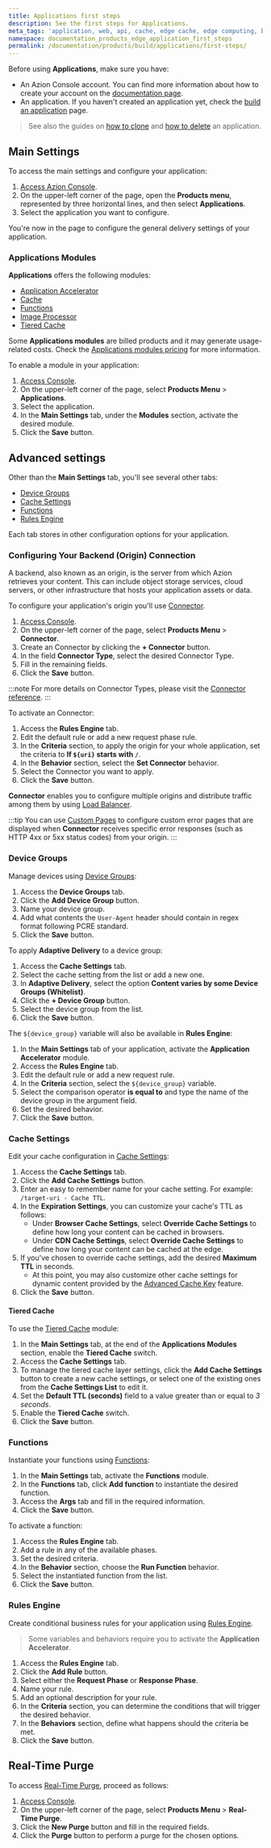 ```yaml
---
title: Applications first steps
description: See the first steps for Applications.
meta_tags: 'application, web, api, cache, edge cache, edge computing, build'
namespace: documentation_products_edge_application_first_steps
permalink: /documentation/products/build/applications/first-steps/
---
```


Before using **Applications**, make sure you have:

- An Azion Console account. You can find more information about how to create your account on the [documentation page](/en/documentation/products/accounts/creating-account/).
- An application. If you haven't created an application yet, check the [build an application](/en/documentation/products/guides/build/build-an-application/) page.

> See also the guides on [how to clone](/en/documentation/products/guides/clone-applications/) and [how to delete](/en/documentation/products/guides/delete-applications/) an application.

## Main Settings

To access the main settings and configure your application:

1. [Access Azion Console](https://console.azion.com).
2. On the upper-left corner of the page, open the **Products menu**, represented by three horizontal lines, and then select **Applications**.
3. Select the application you want to configure.

You're now in the page to configure the general delivery settings of your application. 

### Applications Modules

**Applications** offers the following modules:

- [Application Accelerator](/en/documentation/products/build/applications/application-accelerator/)
- [Cache](https://www.azion.com/en/documentation/products/build/applications/cache/)
- [Functions](/en/documentation/products/build/applications/edge-functions/)
- [Image Processor](/en/documentation/products/build/applications/image-processor/)
- [Tiered Cache](/en/documentation/products/build/applications/tiered-cache/)

Some **Applications modules** are billed products and it may generate usage-related costs. Check the [Applications modules pricing](/en/documentation/products/pricing/) for more information.

To enable a module in your application:

1. [Access Console](https://console.azion.com).
2. On the upper-left corner of the page, select **Products Menu** > **Applications**.
3. Select the application.
4. In the **Main Settings** tab, under the **Modules** section, activate the desired module.
5. Click the **Save** button.

## Advanced settings

Other than the **Main Settings** tab, you'll see several other tabs:

- [Device Groups](/en/documentation/products/build/applications/device-groups/)
- [Cache Settings](/en/documentation/products/build/applications/cache-settings/)
- [Functions](/en/documentation/products/build/applications/functions-instances/)
- [Rules Engine](/en/documentation/products/build/applications/rules-engine/)

Each tab stores in other configuration options for your application.

### Configuring Your Backend (Origin) Connection

A backend, also known as an origin, is the server from which Azion retrieves your content. This can include object storage services, cloud servers, or other infrastructure that hosts your application assets or data.

To configure your application's origin you'll use [Connector](/en/documentation/products/secure/edge-connector/).

1. [Access Console](https://console.azion.com).
2. On the upper-left corner of the page, select **Products Menu** > **Connector**.
3. Create an Connector by clicking the **\+ Connector** button.
4. In the field **Connector Type**, select the desired Connector Type.
5. Fill in the remaining fields.
6. Click the **Save** button.

:::note
For more details on Connector Types, please visit the [Connector reference](/en/documentation/products/secure/edge-connector/).
:::

To activate an Connector:

1. Access the **Rules Engine** tab.
2. Edit the default rule or add a new request phase rule.
3. In the **Criteria** section, to apply the origin for your whole application, set the criteria to **If `${uri}` starts with `/`**.
4. In the **Behavior** section, select the **Set Connector** behavior.
5. Select the Connector you want to apply.
6. Click the **Save** button.

**Connector** enables you to configure multiple origins and distribute traffic among them by using [Load Balancer](/en/documentation/products/secure/edge-connector/load-balancer/).

:::tip
You can use [Custom Pages](/en/documentation/products/secure/custom-pages/) to configure custom error pages that are displayed when **Connector** receives specific error responses (such as HTTP 4xx or 5xx status codes) from your origin.
:::

### Device Groups

Manage devices using [Device Groups](/en/documentation/products/build/applications/device-groups/):

1. Access the **Device Groups** tab.
2. Click the **Add Device Group** button.
3. Name your device group.
4. Add what contents the `User-Agent` header should contain in regex format following PCRE standard.
5. Click the **Save** button.

To apply **Adaptive Delivery** to a device group:

1. Access the **Cache Settings** tab.
2. Select the cache setting from the list or add a new one.
3. In **Adaptive Delivery**, select the option **Content varies by some Device Groups (Whitelist)**.
4. Click the **+ Device Group** button.
5. Select the device group from the list.
6. Click the **Save** button.

The `${device_group}` variable will also be available in **Rules Engine**:

1. In the **Main Settings** tab of your application, activate the **Application Accelerator** module.
2. Access the **Rules Engine** tab.
3. Edit the default rule or add a new request rule.
4. In the **Criteria** section, select the `${device_group}` variable.
5. Select the comparison operator **is equal to** and type the name of the device group in the argument field.
6. Set the desired behavior.
7. Click the **Save** button.

### Cache Settings

Edit your cache configuration in [Cache Settings](/en/documentation/products/build/applications/cache-settings/):

1. Access the **Cache Settings** tab.
2. Click the **Add Cache Settings** button.
3. Enter an easy to remember name for your cache setting. For example: `/target-uri - Cache TTL`.
4. In the **Expiration Settings**, you can customize your cache's TTL as follows:
   - Under **Browser Cache Settings**, select **Override Cache Settings** to define how long your content can be cached in browsers.
   - Under **CDN Cache Settings**, select **Override Cache Settings** to define how long your content can be cached at the edge.
5. If you've chosen to override cache settings, add the desired **Maximum TTL** in seconds.
    - At this point, you may also customize other cache settings for dynamic content provided by the [Advanced Cache Key](/en/documentation/products/build/applications/cache-settings/#advanced-cache-key) feature.
6. Click the **Save** button.

#### Tiered Cache

To use the [Tiered Cache](/en/documentation/products/build/applications/tiered-cache/) module:

1. In the **Main Settings** tab, at the end of the **Applications Modules** section, enable the **Tiered Cache** switch.
2. Access the **Cache Settings** tab.
3. To manage the tiered cache layer settings, click the **Add Cache Settings** button to create a new cache settings, or select one of the existing ones from the **Cache Settings List** to edit it.
4. Set the **Default TTL (seconds)** field to a value greater than or equal to *3 seconds*.
5. Enable the **Tiered Cache** switch.
6. Click the **Save** button.

### Functions

Instantiate your functions using [Functions](/en/documentation/products/build/applications/functions-instances/):

1. In the **Main Settings** tab, activate the **Functions** module.
2. In the **Functions** tab, click **Add function** to instantiate the desired function.
3. Access the **Args** tab and fill in the required information.
4. Click the **Save** button.

To activate a function:

1. Access the **Rules Engine** tab.
2. Add a rule in any of the available phases.
3. Set the desired criteria.
4. In the **Behavior** section, choose the **Run Function** behavior.
5. Select the instantiated function from the list.
6. Click the **Save** button.

### Rules Engine

Create conditional business rules for your application using [Rules Engine](/en/documentation/products/build/applications/rules-engine/).

> Some variables and behaviors require you to activate the **Application Accelerator**.

1. Access the **Rules Engine** tab.
2. Click the **Add Rule** button.
3. Select either the **Request Phase** or **Response Phase**.
4. Name your rule.
5. Add an optional description for your rule.
6. In the **Criteria** section, you can determine the conditions that will trigger the desired behavior.
7. In the **Behaviors** section, define what happens should the criteria be met.
8. Click the **Save** button.

## Real-Time Purge

To access [Real-Time Purge](/en/documentation/products/build/applications/real-time-purge/), proceed as follows:

1. [Access Console](https://console.azion.com).
2. On the upper-left corner of the page, select **Products Menu** > **Real-Time Purge**.
3. Click the **New Purge** button and fill in the required fields.
4. Click the **Purge** button to perform a purge for the chosen options.




